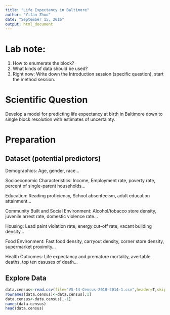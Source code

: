 ```yaml
---
title: "Life Expectancy in Baltimore"
author: "Yifan Zhou"
date: "September 15, 2016"
output: html_document
---
```

# Lab note:
 1. How to enumerate the block?
 2. What kinds of data should be used?
 3. Right now: Write down the Introduction session (specific question), start the method session.
 


# Scientific Question

Develop a model for predicting life expectancy at birth in Baltimore down to single block resolution with estimates of uncertainty. 

# Preparation
## Dataset (potential predictors)
Demographics: Age, gender, race...

Socioeconomic Characteristics: Income, Employment rate, poverty rate, percent of single-parent households...

Education: Reading proficiency, School absenteeism, adult education attainment... 

Community Built and Social Environment: Alcohol/tobacco store density, juvenile arrest rate, domestic violence rate...

Housing: Lead paint violation rate, energy cut-off rate, vacant building density...

Food Environment: Fast food density, carryout density, corner store density, supermarket proximity...

Health Outcomes: Life expectancy and premature mortality, avertable deaths, top ten casuses of death...

## Explore Data

```r

data.census<-read.csv(file="VS-14-Census-2010-2014-1.csv",header=T,skip=1,check.names = F)
rownames(data.census)<-data.census[,1]
data.census<-data.census[,-1]
names(data.census)
head(data.census)

```
